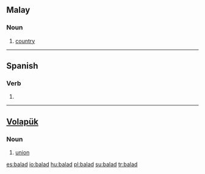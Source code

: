 ==Malay==

===Noun===
{{infl|ms|noun}}

# [[country]]

----

==Spanish==

===Verb===
{{es-verb-form|balar}}

# {{es-verb form of|ending=ar|mood=imperative|sense=affirmative|pers=2|formal=no|number=plural|[[balar]]|region=Spain}}

----

==[[Volapük]]==

===Noun===
{{infl|vo|noun}}

# [[union]]

[[es:balad]]
[[io:balad]]
[[hu:balad]]
[[pl:balad]]
[[su:balad]]
[[tr:balad]]